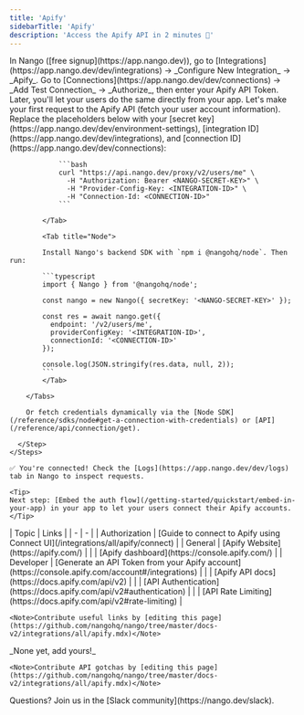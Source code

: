 ```yaml
---
title: 'Apify'
sidebarTitle: 'Apify'
description: 'Access the Apify API in 2 minutes 💨'
---
```


<Tabs>
  <Tab title="🚀 Quickstart">
    <Steps>
      <Step title="Create an integration">
        In Nango ([free signup](https://app.nango.dev)), go to [Integrations](https://app.nango.dev/dev/integrations) -> _Configure New Integration_ -> _Apify_.
      </Step>
      <Step title="Authorize Apify">
        Go to [Connections](https://app.nango.dev/dev/connections) -> _Add Test Connection_ -> _Authorize_, then enter your Apify API Token. Later, you'll let your users do the same directly from your app.
      </Step>
      <Step title="Call the Apify API">
        Let's make your first request to the Apify API (fetch your user account information). Replace the placeholders below with your [secret key](https://app.nango.dev/dev/environment-settings), [integration ID](https://app.nango.dev/dev/integrations), and [connection ID](https://app.nango.dev/dev/connections):
        <Tabs>
            <Tab title="cURL">

                ```bash
                curl "https://api.nango.dev/proxy/v2/users/me" \
                  -H "Authorization: Bearer <NANGO-SECRET-KEY>" \
                  -H "Provider-Config-Key: <INTEGRATION-ID>" \
                  -H "Connection-Id: <CONNECTION-ID>"
                ```

            </Tab>

            <Tab title="Node">

            Install Nango's backend SDK with `npm i @nangohq/node`. Then run:

            ```typescript
            import { Nango } from '@nangohq/node';

            const nango = new Nango({ secretKey: '<NANGO-SECRET-KEY>' });

            const res = await nango.get({
              endpoint: '/v2/users/me',
              providerConfigKey: '<INTEGRATION-ID>',
              connectionId: '<CONNECTION-ID>'
            });

            console.log(JSON.stringify(res.data, null, 2));
            ```
            </Tab>

        </Tabs>

        Or fetch credentials dynamically via the [Node SDK](/reference/sdks/node#get-a-connection-with-credentials) or [API](/reference/api/connection/get).

      </Step>
    </Steps>

    ✅ You're connected! Check the [Logs](https://app.nango.dev/dev/logs) tab in Nango to inspect requests.

    <Tip>
    Next step: [Embed the auth flow](/getting-started/quickstart/embed-in-your-app) in your app to let your users connect their Apify accounts.
    </Tip>
  </Tab>
  <Tab title="🔗 Useful links">
    | Topic | Links |
    | - | - |
    | Authorization | [Guide to connect to Apify using Connect UI](/integrations/all/apify/connect) |
    | General | [Apify Website](https://apify.com/) |
    | | [Apify dashboard](https://console.apify.com/) |
    | Developer | [Generate an API Token from your Apify account](https://console.apify.com/account#/integrations) |
    | | [Apify API docs](https://docs.apify.com/api/v2) |
    | | [API Authentication](https://docs.apify.com/api/v2#authentication) |
    | | [API Rate Limiting](https://docs.apify.com/api/v2#rate-limiting) |

    <Note>Contribute useful links by [editing this page](https://github.com/nangohq/nango/tree/master/docs-v2/integrations/all/apify.mdx)</Note>
  </Tab>
  <Tab title="🚨 API gotchas">
    _None yet, add yours!_

    <Note>Contribute API gotchas by [editing this page](https://github.com/nangohq/nango/tree/master/docs-v2/integrations/all/apify.mdx)</Note>
  </Tab>
</Tabs>

<Info>
    Questions? Join us in the [Slack community](https://nango.dev/slack).
</Info>